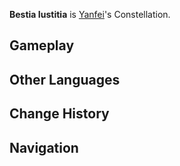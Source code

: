 {{Constellation Overview Infobox
|title     = Bestia Iustitia
|character = Yanfei
|meaning   = Beast of Justice
}}
'''Bestia Iustitia''' is [[Yanfei]]'s Constellation.

==Gameplay==
{{Constellation Table|Yanfei}}

==Other Languages==
{{Other Languages
|en      = Bestia Iustitia
|en_lang = la
|en_tl   = Beast of Justice
|zhs     = 法兽座
|zhs_rm  = Fǎ Shòu-zuò
|zht     = 法獸座
|zht_rm  = Fǎ Shòu-zuò
|zh_tl   = Beast of Law
|ja      = 法獣座
|ja_rm   = Houjou-za{{Assumed}}
|ja_tl   = Law Beast Constellation{{Sino}}
|ko      = 법수자리
|ko_rm   = Beopsu-jari
|ko_tl   = {{w|Xiezhi}} Constellation
|es      = Bestia Iustitia
|fr      = Bestia Iustitia
|ru      = Волшебный Зверь
|ru_tl   = Magical Beast
|th      = Bestia Iustitia
|vi      = Cung Pháp Thú
|vi_tl   = 
|de      = Bestia Iustitia
|id      = Bestia Iustitia
|pt      = Bestia Iustitia
}}

==Change History==
{{Change History|1.5}}

==Navigation==
{{Constellation Navbox}}